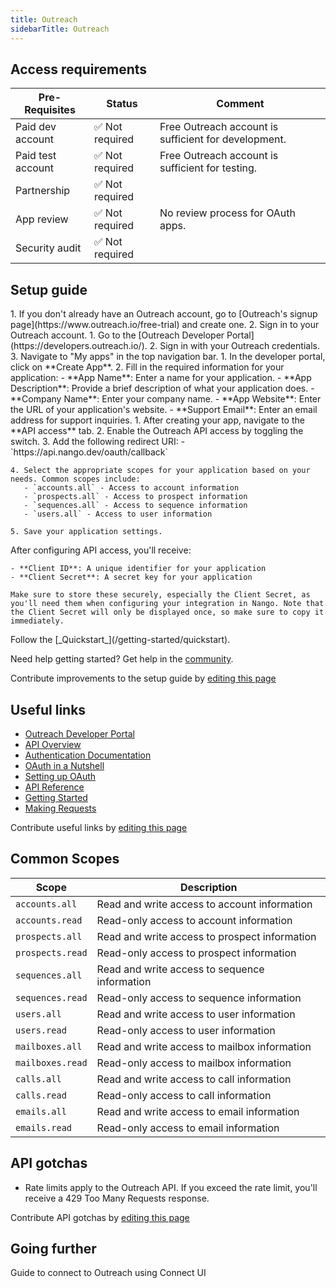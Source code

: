 ```yaml
---
title: Outreach
sidebarTitle: Outreach
---
```



<Overview />
<PreBuiltTooling />
<PreBuiltUseCases />

## Access requirements
| Pre-Requisites | Status | Comment|
| - | - | - |
| Paid dev account | ✅ Not required | Free Outreach account is sufficient for development. |
| Paid test account | ✅ Not required | Free Outreach account is sufficient for testing. |
| Partnership | ✅ Not required | |
| App review | ✅ Not required | No review process for OAuth apps. |
| Security audit | ✅ Not required | |


## Setup guide

<Steps>
  <Step title="Create an Outreach account">
    1. If you don't already have an Outreach account, go to [Outreach's signup page](https://www.outreach.io/free-trial) and create one.
    2. Sign in to your Outreach account.
  </Step>
  
  <Step title="Access the developer portal">
    1. Go to the [Outreach Developer Portal](https://developers.outreach.io/).
    2. Sign in with your Outreach credentials.
    3. Navigate to "My apps" in the top navigation bar.
  </Step>
  
  <Step title="Create a new Outreach app">
    1. In the developer portal, click on **Create App**.
    2. Fill in the required information for your application:
       - **App Name**: Enter a name for your application.
       - **App Description**: Provide a brief description of what your application does.
       - **Company Name**: Enter your company name.
       - **App Website**: Enter the URL of your application's website.
       - **Support Email**: Enter an email address for support inquiries.
  </Step>
  
  <Step title="Configure API access">
    1. After creating your app, navigate to the **API access** tab.
    2. Enable the Outreach API access by toggling the switch.
    3. Add the following redirect URI:
       - `https://api.nango.dev/oauth/callback`
    
    4. Select the appropriate scopes for your application based on your needs. Common scopes include:
       - `accounts.all` - Access to account information
       - `prospects.all` - Access to prospect information
       - `sequences.all` - Access to sequence information
       - `users.all` - Access to user information
    
    5. Save your application settings.
  </Step>
  
  <Step title="Obtain your OAuth credentials">
    After configuring API access, you'll receive:
    
    - **Client ID**: A unique identifier for your application
    - **Client Secret**: A secret key for your application
    
    Make sure to store these securely, especially the Client Secret, as you'll need them when configuring your integration in Nango. Note that the Client Secret will only be displayed once, so make sure to copy it immediately.
  </Step>
  
  <Step title="Next">
    Follow the [_Quickstart_](/getting-started/quickstart).
  </Step>
</Steps>

<Tip>Need help getting started? Get help in the [community](https://nango.dev/slack).</Tip>

<Note>Contribute improvements to the setup guide by [editing this page](https://github.com/nangohq/nango/tree/master/docs-v2/integrations/all/outreach.mdx)</Note>


## Useful links

-   [Outreach Developer Portal](https://developers.outreach.io/)
-   [API Overview](https://developers.outreach.io/api/)
-   [Authentication Documentation](https://developers.outreach.io/api/oauth/)
-   [OAuth in a Nutshell](https://developers.outreach.io/api/oauth/#oauth-in-a-nutshell)
-   [Setting up OAuth](https://developers.outreach.io/api/oauth/#setting-up-oauth)
-   [API Reference](https://developers.outreach.io/api/reference/overview/)
-   [Getting Started](https://developers.outreach.io/api/getting-started/)
-   [Making Requests](https://developers.outreach.io/api/making-requests/)

<Note>Contribute useful links by [editing this page](https://github.com/nangohq/nango/tree/master/docs-v2/integrations/all/outreach.mdx)</Note>


## Common Scopes

| Scope | Description |
| ----- | ----------- |
| `accounts.all` | Read and write access to account information |
| `accounts.read` | Read-only access to account information |
| `prospects.all` | Read and write access to prospect information |
| `prospects.read` | Read-only access to prospect information |
| `sequences.all` | Read and write access to sequence information |
| `sequences.read` | Read-only access to sequence information |
| `users.all` | Read and write access to user information |
| `users.read` | Read-only access to user information |
| `mailboxes.all` | Read and write access to mailbox information |
| `mailboxes.read` | Read-only access to mailbox information |
| `calls.all` | Read and write access to call information |
| `calls.read` | Read-only access to call information |
| `emails.all` | Read and write access to email information |
| `emails.read` | Read-only access to email information |


## API gotchas

- Rate limits apply to the Outreach API. If you exceed the rate limit, you'll receive a 429 Too Many Requests response.

<Note>Contribute API gotchas by [editing this page](https://github.com/nangohq/nango/tree/master/docs-v2/integrations/all/outreach.mdx)</Note>

## Going further

<Card title="Connect to Outreach" icon="link" href="/integrations/all/outreach/connect" horizontal>
  Guide to connect to Outreach using Connect UI
</Card>
